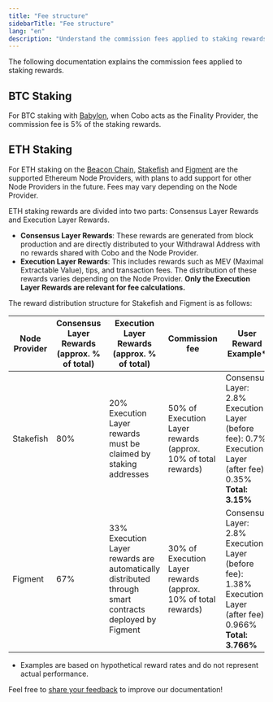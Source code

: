```yaml
---
title: "Fee structure"
sidebarTitle: "Fee structure"
lang: "en"
description: "Understand the commission fees applied to staking rewards in Cobo, including details for BTC and ETH staking."
---
```

The following documentation explains the commission fees applied to staking rewards.

## BTC Staking

For BTC staking with [Babylon](https://babylonlabs.io/), when Cobo acts as the Finality Provider, the commission fee is 5% of the staking rewards.

## ETH Staking

For ETH staking on the [Beacon Chain](https://ethereum.org/en/roadmap/beacon-chain/), [Stakefish](https://stake.fish/products/classic-staking) and [Figment](https://figment.io/) are the supported Ethereum Node Providers, with plans to add support for other Node Providers in the future. Fees may vary depending on the Node Provider.

ETH staking rewards are divided into two parts: Consensus Layer Rewards and Execution Layer Rewards.

- **Consensus Layer Rewards**: These rewards are generated from block production and are directly distributed to your Withdrawal Address with no rewards shared with Cobo and the Node Provider.
- **Execution Layer Rewards**: This includes rewards such as MEV (Maximal Extractable Value), tips, and transaction fees. The distribution of these rewards varies depending on the Node Provider. **Only the Execution Layer Rewards are relevant for fee calculations.**

The reward distribution structure for Stakefish and Figment is as follows:

| Node Provider | Consensus Layer Rewards (approx. % of total) | Execution Layer Rewards (approx. % of total) | Commission fee | User Reward Example* |
|---------------|---------------------------------------------|---------------------------------------------|--------------|-------------------------|
| Stakefish | 80% | 20%<br>Execution Layer rewards must be claimed by staking addresses | 50% of Execution Layer rewards<br>(approx. 10% of total rewards) | Consensus Layer: 2.8%<br>Execution Layer (before fee): 0.7%<br>Execution Layer (after fee): 0.35%<br>**Total: 3.15%** |
| Figment | 67% | 33%<br>Execution Layer rewards are automatically distributed through smart contracts deployed by Figment | 30% of Execution Layer rewards<br>(approx. 10% of total rewards) | Consensus Layer: 2.8%<br>Execution Layer (before fee): 1.38%<br>Execution Layer (after fee): 0.966%<br>**Total: 3.766%** |

* Examples are based on hypothetical reward rates and do not represent actual performance.

<Tip>Feel free to [share your feedback](https://forms.zohopublic.com/cobo/form/DocumentFeedbackForm/formperma/QvLOhxJv1_JMsJ-1dleZ8Itb_7rzN-LtgvsDdxosoVI?referrername=manuals) to improve our documentation!</Tip>